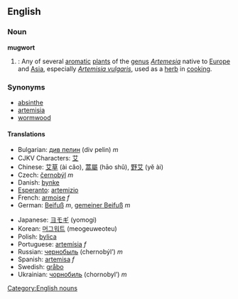 {{wikipedia}}
==English==
[[Category:English nouns]]
===Noun===
'''mugwort'''

#{{botany}}: Any of several [[aromatic]] [[plant]]s of the [[genus]] ''[[Artemesia]]'' native to [[Europe]] and [[Asia]], especially ''[[Artemisia vulgaris]]'', used as a [[herb]] in [[cooking]].

===Synonyms===
*[[absinthe]]
*[[artemisia]]
*[[wormwood]]

====Translations====
{{top}}
*Bulgarian: [[див пелин]] (div pelin) ''m''
*CJKV Characters: [[艾]]
*Chinese: [[艾草]] (ài cǎo), [[蒿屬]] (hāo shǔ), [[野艾]] (yě ài)
*Czech: [[černobýl]] ''m''
*Danish: [[bynke]]
*[[Esperanto]]: [[artemizio]]
*French: [[armoise]] ''f''
*German: [[Beifuß]] ''m'', [[gemeiner Beifuß]] ''m''
{{mid}}
*Japanese: [[ヨモギ]] (yomogi)
*Korean: [[머그워트]] (meogeuweoteu)
*Polish: [[bylica]]
*Portuguese: [[artemísia]] ''f''
*Russian: [[чернобыль]] (chernobýl’) ''m''
*Spanish: [[artemisa]] ''f''
*Swedish: [[gråbo]]
*Ukrainian: [[чорнобиль]] (chornobyl’) ''m''
{{bottom}}
